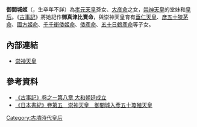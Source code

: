 '''御間城姬'''（{{lang|ja|みまきひめ}}，生卒年不詳）為[[孝元天皇|孝元天皇]]孫女、[[大彦命|大彦命]]之女，[[崇神天皇|崇神天皇]]的堂妹和[[皇后|皇后]]。《[[古事記|古事記]]》將她記作'''御真津比賣命'''，與崇神天皇育有[[垂仁天皇|垂仁天皇]]、[[彦五十狹茅命|彦五十狹茅命]]、[[國方姬命|國方姬命]]、[[千千衝倭姬命|千千衝倭姬命]]、[[倭彥命|倭彥命]]、[[五十日鶴彥命|五十日鶴彥命]]等子女。

== 內部連結 ==
* [[崇神天皇|崇神天皇]]

== 參考資料 ==
* [https://web.archive.org/web/20080430162931/http://applepig.idv.tw/kuon/furu/text/kojiki/09_2.htm  《古事記》卷之ㄧ第八章  大和朝廷成立]
* [https://web.archive.org/web/20080615030943/http://applepig.idv.tw/kuon/furu/text/syoki/syoki05.htm 《日本書紀》卷第五　崇神天皇　御間城入彥五十瓊殖天皇]

{{start box}}
{{succession box|title=日本皇后|before=[[伊香色谜命|伊香色谜命]] |after=[[狹穗姬命|狹穗姬命]]|years=约前97年—？年}}
{{end box}}

[[Category:古墳時代皇后|Category:古墳時代皇后]]